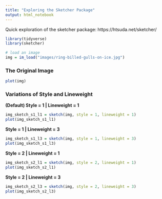 ```yaml
---
title: "Exploring the Sketcher Package"
output: html_notebook
---
```


Quick exploration of the sketcher package: https://htsuda.net/sketcher/


```r
library(tidyverse)
library(sketcher)

# load an image
img = im_load("images/ring-billed-gulls-on-ice.jpg")

```

### The Original Image

```r
plot(img)
```

### Variations of Style and Lineweight

**(Default) Style = 1 | Lineweight = 1**

```r
img_sketch_s1_l1 = sketch(img, style = 1, lineweight = 1) 
plot(img_sketch_s1_l1)
```

**Style = 1 | Lineweight = 3**

```r
img_sketch_s1_l3 = sketch(img, style = 1, lineweight = 3) 
plot(img_sketch_s1_l3)
```

**Style = 2 | Lineweight = 1**

```r
img_sketch_s2_l1 = sketch(img, style = 2, lineweight = 1) 
plot(img_sketch_s2_l1)
```

**Style = 2 | Lineweight = 3**

```r
img_sketch_s2_l3 = sketch(img, style = 2, lineweight = 3) 
plot(img_sketch_s2_l3)
```


